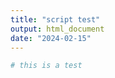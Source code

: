 ```yaml
---
title: "script test"
output: html_document
date: "2024-02-15"
---
```


```r
# this is a test
```

